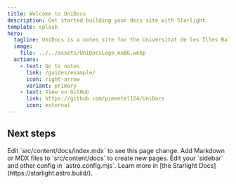 ```yaml
---
title: Welcome to UniDocs
description: Get started building your docs site with Starlight.
template: splash
hero:
  tagline: UniDocs is a notes site for the Universitat de les Illes Balears.
  image:
    file: ../../assets/UniDocsLogo_noBG.webp
  actions:
    - text: Go to notes
      link: /guides/example/
      icon: right-arrow
      variant: primary
    - text: View on GitHub
      link: https://github.com/pimentel124/UniDocs
      icon: external
---
```



## Next steps

<CardGrid stagger>
	<Card title="Update content" icon="pencil">
		Edit `src/content/docs/index.mdx` to see this page change.
	</Card>
	<Card title="Add new content" icon="add-document">
		Add Markdown or MDX files to `src/content/docs` to create new pages.
	</Card>
	<Card title="Configure your site" icon="setting">
		Edit your `sidebar` and other config in `astro.config.mjs`.
	</Card>
	<Card title="Read the docs" icon="open-book">
		Learn more in [the Starlight Docs](https://starlight.astro.build/).
	</Card>
</CardGrid>
